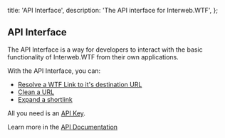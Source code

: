   title: 'API Interface',
  description: 'The API interface for Interweb.WTF',
};

## API Interface

The API Interface is a way for developers to interact with the basic functionality of Interweb.WTF from their own applications.

With the API Interface, you can:

- [Resolve a WTF Link to it's destination URL](/docs/concepts/wtf-links)
- [Clean a URL](/docs/clean)
- [Expand a shortlink](/docs/expand)

All you need is an [API Key](/settings/developer).

Learn more in the [API Documentation](/docs/cli)
